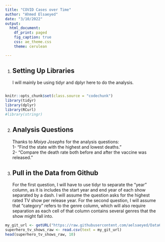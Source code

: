 ```yaml
---
title: "COVID Cases over Time"
author: "Ahmed Elsaeyed"
date: "3/10/2022"
output:
  html_document:
    df_print: paged
    fig_caption: true
    css: ae_theme.css
    theme: cerulean

---
```


1.
## Setting Up Libraries
I will mainly be using tidyr and dplyr here to do the analysis.

```css

```

```r

knitr::opts_chunk$set(class.source = "codechunk")
library(tidyr)
library(dplyr) 
library(RCurl)
#library(stringr)
```

2.
## Analysis Questions
Thanks to *Moiya Josephs* for the analysis questions:   
1- "Find the state with the highest and lowest deaths."  
2- "Compare the death rate both before and after the vaccine was released."   
       
     
3.   
## Pull in the Data from Github   
For the first question, I will have to use tidyr to separate the "year" column, as it is includes the start year and end year of each show separated by a dash. I will assume the question asks for the highest rated TV show per release year. For the second question, I will assume that "category" refers to the genre column, which will also require separation as each cell of that column contains several genres that the show might fall into. 

```r
my_git_url <- getURL("https://raw.githubusercontent.com/aelsaeyed/Data607/main/Project2/Heros/Dataset_Superhero-TV-Shows.csv")
superhero_tv_shows_raw <- read.csv(text = my_git_url)
head(superhero_tv_shows_raw, 10)
```


























